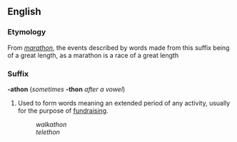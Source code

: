 ==English==
===Etymology===
From ''[[marathon]]'', the events described by words made from this suffix being of a great length, as a marathon is a race of a great length

===Suffix===
'''-athon''' (''sometimes'' '''-thon''' ''after a vowel'')

#Used to form words meaning an extended period of any activity, usually for the purpose of [[fundraising]].
#:''walkathon''
#:''telethon''